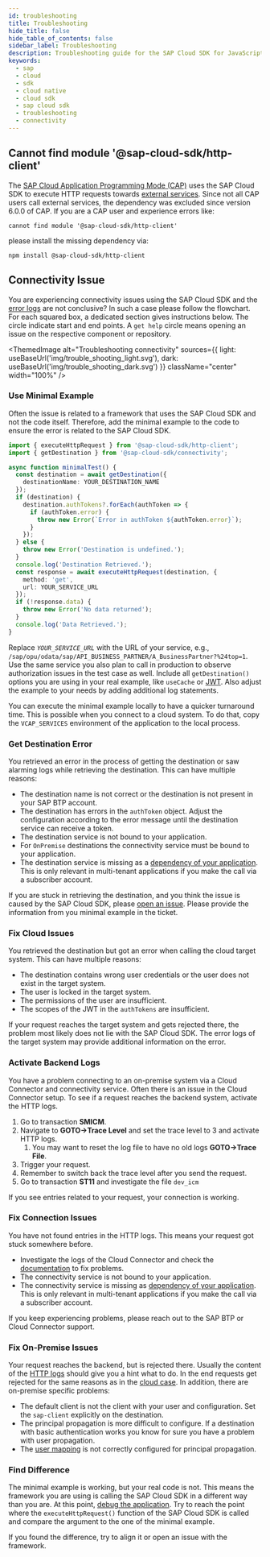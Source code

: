 ```yaml
---
id: troubleshooting
title: Troubleshooting
hide_title: false
hide_table_of_contents: false
sidebar_label: Troubleshooting
description: Troubleshooting guide for the SAP Cloud SDK for JavaScript
keywords:
  - sap
  - cloud
  - sdk
  - cloud native
  - cloud sdk
  - sap cloud sdk
  - troubleshooting
  - connectivity
---
```



## Cannot find module '@sap-cloud-sdk/http-client'

The [SAP Cloud Application Programming Mode (CAP)](https://cap.cloud.sap/docs/) uses the SAP Cloud SDK to execute HTTP requests towards [external services](https://cap.cloud.sap/docs/guides/using-services?q=http-client).
Since not all CAP users call external services, the dependency was excluded since version 6.0.0 of CAP.
If you are a CAP user and experience errors like:

```
cannot find module '@sap-cloud-sdk/http-client'
```

please install the missing dependency via:

```
npm install @sap-cloud-sdk/http-client
```

## Connectivity Issue

You are experiencing connectivity issues using the SAP Cloud SDK and the [error logs](./features/error-handling.mdx) are not conclusive?
In such a case please follow the flowchart.
For each squared box, a dedicated section gives instructions below.
The circle indicate start and end points.
A `get help` circle means opening an issue on the respective component or repository.

<ThemedImage
  alt="Troubleshooting connectivity"
  sources={{
    light: useBaseUrl('img/trouble_shooting_light.svg'),
    dark: useBaseUrl('img/trouble_shooting_dark.svg')
  }}
  className="center"
  width="100%"
/>

### Use Minimal Example

Often the issue is related to a framework that uses the SAP Cloud SDK and not the code itself.
Therefore, add the minimal example to the code to ensure the error is related to the SAP Cloud SDK.

<!-- vale off -->

```ts
import { executeHttpRequest } from '@sap-cloud-sdk/http-client';
import { getDestination } from '@sap-cloud-sdk/connectivity';

async function minimalTest() {
  const destination = await getDestination({
    destinationName: YOUR_DESTINATION_NAME
  });
  if (destination) {
    destination.authTokens?.forEach(authToken => {
      if (authToken.error) {
        throw new Error(`Error in authToken ${authToken.error}`);
      }
    });
  } else {
    throw new Error('Destination is undefined.');
  }
  console.log('Destination Retrieved.');
  const response = await executeHttpRequest(destination, {
    method: 'get',
    url: YOUR_SERVICE_URL
  });
  if (!response.data) {
    throw new Error('No data returned');
  }
  console.log('Data Retrieved.');
}
```

<!-- vale on -->

Replace _`YOUR_SERVICE_URL`_ with the URL of your service, e.g., `/sap/opu/odata/sap/API_BUSINESS_PARTNER/A_BusinessPartner?%24top=1`.
Use the same service you also plan to call in production to observe authorization issues in the test case as well.
Include all `getDestination()` options you are using in your real example, like `useCache` or [JWT](./guides/how-to-retrieve-jwt.mdx).
Also adjust the example to your needs by adding additional log statements.

You can execute the minimal example locally to have a quicker turnaround time.
This is possible when you connect to a cloud system.
To do that, copy the `VCAP_SERVICES` environment of the application to the local process.

### Get Destination Error

You retrieved an error in the process of getting the destination or saw alarming logs while retrieving the destination.
This can have multiple reasons:

- The destination name is not correct or the destination is not present in your SAP BTP account.
- The destination has errors in the `authToken` object.
  Adjust the configuration according to the error message until the destination service can receive a token.
- The destination service is not bound to your application.
- For `OnPremise` destinations the connectivity service must be bound to your application.
- The destination service is missing as a [dependency of your application](./tutorials/multi-tenant-application.mdx).
  This is only relevant in multi-tenant applications if you make the call via a subscriber account.

If you are stuck in retrieving the destination, and you think the issue is caused by the SAP Cloud SDK, please [open an issue](https://github.com/SAP/cloud-sdk-js/issues/new/choose).
Please provide the information from you minimal example in the ticket.

### Fix Cloud Issues

You retrieved the destination but got an error when calling the cloud target system.
This can have multiple reasons:

- The destination contains wrong user credentials or the user does not exist in the target system.
- The user is locked in the target system.
- The permissions of the user are insufficient.
- The scopes of the JWT in the `authTokens` are insufficient.

If your request reaches the target system and gets rejected there, the problem most likely does not lie with the SAP Cloud SDK.
The error logs of the target system may provide additional information on the error.

### Activate Backend Logs

You have a problem connecting to an on-premise system via a Cloud Connector and connectivity service.
Often there is an issue in the Cloud Connector setup.
To see if a request reaches the backend system, activate the HTTP logs.

1. Go to transaction **SMICM**.
1. Navigate to **GOTO->Trace Level** and set the trace level to 3 and activate HTTP logs.
   1. You may want to reset the log file to have no old logs **GOTO->Trace File**.
1. Trigger your request.
1. Remember to switch back the trace level after you send the request.
1. Go to transaction **ST11** and investigate the file `dev_icm`

If you see entries related to your request, your connection is working.

### Fix Connection Issues

You have not found entries in the HTTP logs.
This means your request got stuck somewhere before.

- Investigate the logs of the Cloud Connector and check the [documentation](https://help.sap.com/docs/BTP/65de2977205c403bbc107264b8eccf4b/9b6510edf4d844a28f022b3db41f3202.html) to fix problems.
- The connectivity service is not bound to your application.
- The connectivity service is missing as [dependency of your application](./tutorials/multi-tenant-application.mdx).
  This is only relevant in multi-tenant applications if you make the call via a subscriber account.

If you keep experiencing problems, please reach out to the SAP BTP or Cloud Connector support.

### Fix On-Premise Issues

Your request reaches the backend, but is rejected there.
Usually the content of the [HTTP logs](#activate-backend-logs) should give you a hint what to do.
In the end requests get rejected for the same reasons as in the [cloud case](#fix-cloud-issues).
In addition, there are on-premise specific problems:

- The default client is not the client with your user and configuration.
  Set the `sap-client` explicitly on the destination.
- The principal propagation is more difficult to configure.
  If a destination with basic authentication works you know for sure you have a problem with user propagation.
- The [user mapping](https://help.sap.com/docs/SAP_NETWEAVER_AS_ABAP_FOR_SOH_740/d528eef3dca14679bcb47b069aa17a9d/c830fd902dc8473b9e59db1576cc784b.html?version=7.40.16&locale=en-US) is not correctly configured for principal propagation.

### Find Difference

The minimal example is working, but your real code is not.
This means the framework you are using is calling the SAP Cloud SDK in a different way than you are.
At this point, [debug the application](./guides/debug-remote-app.mdx).
Try to reach the point where the `executeHttpRequest()` function of the SAP Cloud SDK is called and compare the argument to the one of the minimal example.

If you found the difference, try to align it or open an issue with the framework.
